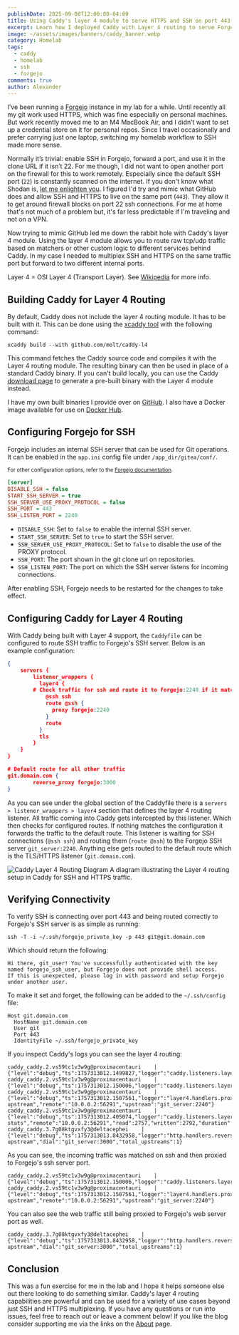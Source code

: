 ```yaml
---
publishDate: 2025-09-08T12:00:00-04:00
title: Using Caddy's layer 4 module to serve HTTPS and SSH on port 443 for Forgejo
excerpt: Learn how I deployed Caddy with Layer 4 routing to serve Forgejo HTTPS and SSH access on port 443.
image: ~/assets/images/banners/caddy_banner.webp
category: Homelab
tags:
  - caddy
  - homelab
  - ssh
  - forgejo
comments: true
author: Alexander
---
```



<SkipAnchor anchor="#building-caddy-for-layer-4-routing" />

I’ve been running a <a href="/posts/2024/06/03/upgradingforgejo/" target="_blank">Forgejo</a> instance in my lab for a while. Until recently all my git work used HTTPS, which was fine especially on personal machines. But work recently moved me to an M4 MacBook Air, and I didn’t want to set up a credential store on it for personal repos. Since I travel occasionally and prefer carrying just one laptop, switching my homelab workflow to SSH made more sense.

Normally it’s trivial: enable SSH in Forgejo, forward a port, and use it in the clone URL if it isn’t 22. For me though, I did not want to open another port on the firewall for this to work remotely. Especially since the default SSH port (`22`) is constantly scanned on the internet. If you don't know what Shodan is, <a href="https://www.shodan.io/">let me enlighten you</a>. I figured I'd try and mimic what GitHub does and allow SSH and HTTPS to live on the same port (`443`). They allow it to get around firewall blocks on port 22 ssh connections. For me at home that's not much of a problem but, it's far less predictable if I'm traveling and not on a VPN.

Now trying to mimic GitHub led me down the rabbit hole with Caddy's layer 4 module. Using the layer 4 module allows you to route raw tcp/udp traffic based on matchers or other custom logic to different services behind Caddy. In my case I needed to multiplex SSH and HTTPS on the same traffic port but forward to two different internal ports.

<Aside type="tip">
  Layer 4 = OSI Layer 4 (Transport Layer). See <a href="https://en.wikipedia.org/wiki/OSI_model#Layer_4:_Transport" target="_blank">Wikipedia</a> for more info.
</Aside>

## Building Caddy for Layer 4 Routing

By default, Caddy does not include the layer 4 routing module. It has to be built with it. This can be done using the <a href="https://github.com/caddyserver/xcaddy" target="_blank">xcaddy tool</a> with the following command:

```shell
xcaddy build --with github.com/molt/caddy-l4
```

This command fetches the Caddy source code and compiles it with the Layer 4 routing module. The resulting binary can then be used in place of a standard Caddy binary. If you can't build locally, you can use the Caddy <a href="https://caddyserver.com/download" target="_blank">download page</a> to generate a pre-built binary with the Layer 4 module instead.

<Aside type="note">
  I have my own built binaries I provide over on <a href="https://github.com/alexandzors/caddy" target="_blank">GitHub</a>. I also have a Docker image available for use on <a href="https://hub.docker.com/r/alexandzors/caddy" target="_blank">Docker Hub</a>.
</Aside>

## Configuring Forgejo for SSH

Forgejo includes an internal SSH server that can be used for Git operations. It can be enabled in the `app.ini` config file under `/app_dir/gitea/conf/`.

<sub>For other configuration options, refer to the <a href="https://forgejo.org/docs/latest/admin/config-cheat-sheet/#server-server" target="_blank">Forgejo documentation</a>.</sub>

```ini title="app.ini"
[server]
DISABLE_SSH = false
START_SSH_SERVER = true
SSH_SERVER_USE_PROXY_PROTOCOL = false
SSH_PORT = 443
SSH_LISTEN_PORT = 2240
```

- `DISABLE_SSH`: Set to `false` to enable the internal SSH server.
- `START_SSH_SERVER`: Set to `true` to start the SSH server.
- `SSH_SERVER_USE_PROXY_PROTOCOL`: Set to `false` to disable the use of the PROXY protocol.
- `SSH_PORT`: The port shown in the git clone url on repositories.
- `SSH_LISTEN_PORT`: The port on which the SSH server listens for incoming connections.

After enabling SSH, Forgejo needs to be restarted for the changes to take effect.

## Configuring Caddy for Layer 4 Routing

With Caddy being built with Layer 4 support, the `Caddyfile` can be configured to route SSH traffic to Forgejo's SSH server. Below is an example configuration:

```json title="Caddyfile"
{
	servers {
		listener_wrappers {
		  layer4 {
        # Check traffic for ssh and route it to forgejo:2240 if it matches
		    @ssh ssh
		    route @ssh {
		      proxy forgejo:2240
		    }
		    route
		  }
		  tls
		}
	}
}

# Default route for all other traffic
git.domain.com {
		reverse_proxy forgejo:3000
}
```

As you can see under the global section of the Caddyfile there is a `servers > listener_wrappers > layer4` section that defines the layer 4 routing listener. All traffic coming into Caddy gets intercepted by this listener. Which then checks for configured routes. If nothing matches the configuration it forwards the traffic to the default route. This listener is waiting for SSH connections (`@ssh ssh`) and routing them (`route @ssh`) to the Forgejo SSH server `git_server:2240`. Anything else gets routed to the default route which is the TLS/HTTPS listener (`git.domain.com`).

<Image src={img1} alt="Caddy Layer 4 Routing Diagram" />
<ImgDesc>A diagram illustrating the Layer 4 routing setup in Caddy for SSH and HTTPS traffic.</ImgDesc>

## Verifying Connectivity

To verify SSH is connecting over port 443 and being routed correctly to Forgejo's SSH server is as simple as running:

```shell
ssh -T -i ~/.ssh/forgejo_private_key -p 443 git@git.domain.com
```

Which should return the following:

```log
Hi there, git_user! You've successfully authenticated with the key named forgejo_ssh_user, but Forgejo does not provide shell access.
If this is unexpected, please log in with password and setup Forgejo under another user.
```

To make it set and forget, the following can be added to the `~/.ssh/config` file:

```shell title="~/.ssh/config"
Host git.domain.com
  HostName git.domain.com
  User git
  Port 443
  IdentityFile ~/.ssh/forgejo_private_key
```

If you inspect Caddy's logs you can see the layer 4 routing:

```log
caddy_caddy.2.vs59tc1v3w9g@proximacentauri    | {"level":"debug","ts":1757313012.1499827,"logger":"caddy.listeners.layer4","msg":"prefetched","remote":"10.0.0.2:56291","bytes":21}
caddy_caddy.2.vs59tc1v3w9g@proximacentauri    | {"level":"debug","ts":1757313012.150006,"logger":"caddy.listeners.layer4","msg":"matching","remote":"10.0.0.2:56291","matcher":"layer4.matchers.ssh","matched":true}
caddy_caddy.2.vs59tc1v3w9g@proximacentauri    | {"level":"debug","ts":1757313012.1507561,"logger":"layer4.handlers.proxy","msg":"dial upstream","remote":"10.0.0.2:56291","upstream":"git_server:2240"}
caddy_caddy.2.vs59tc1v3w9g@proximacentauri    | {"level":"debug","ts":1757313012.405074,"logger":"caddy.listeners.layer4","msg":"connection stats","remote":"10.0.0.2:56291","read":2757,"written":2792,"duration":0.255775036}
caddy_caddy.3.7g08ktgvxfy3@deltacephei    | {"level":"debug","ts":1757313013.8432958,"logger":"http.handlers.reverse_proxy","msg":"selected upstream","dial":"git_server:3000","total_upstreams":1}
```

As you can see, the incoming traffic was matched on ssh and then proxied to Forgejo's ssh server port.

```log
caddy_caddy.2.vs59tc1v3w9g@proximacentauri    | {"level":"debug","ts":1757313012.150006,"logger":"caddy.listeners.layer4","msg":"matching","remote":"10.0.0.2:56291","matcher":"layer4.matchers.ssh","matched":true}
caddy_caddy.2.vs59tc1v3w9g@proximacentauri    | {"level":"debug","ts":1757313012.1507561,"logger":"layer4.handlers.proxy","msg":"dial upstream","remote":"10.0.0.2:56291","upstream":"git_server:2240"}
```

You can also see the web traffic still being proxied to Forgejo's web server port as well.

```log
caddy_caddy.3.7g08ktgvxfy3@deltacephei    | {"level":"debug","ts":1757313013.8432958,"logger":"http.handlers.reverse_proxy","msg":"selected upstream","dial":"git_server:3000","total_upstreams":1}
```

## Conclusion

This was a fun exercise for me in the lab and I hope it helps someone else out there looking to do something similar. Caddy's layer 4 routing capabilities are powerful and can be used for a variety of use cases beyond just SSH and HTTPS multiplexing. If you have any questions or run into issues, feel free to reach out or leave a comment below! If you like the blog consider supporting me via the links on the <a href="/about">About</a> page.